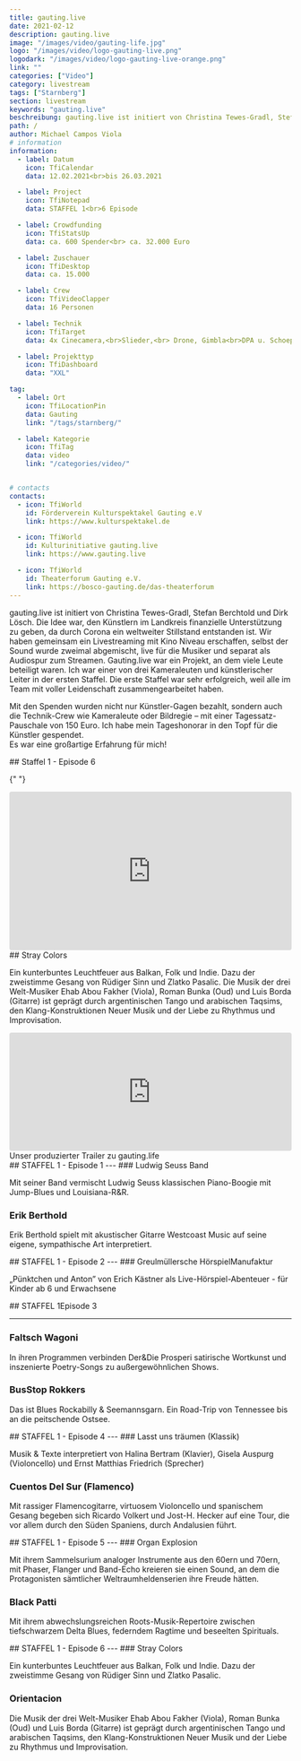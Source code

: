 ```yaml
---
title: gauting.live
date: 2021-02-12
description: gauting.live
image: "/images/video/gauting-life.jpg"
logo: "/images/video/logo-gauting-live.png"
logodark: "/images/video/logo-gauting-live-orange.png"
link: ""
categories: ["Video"]
category: livestream
tags: ["Starnberg"]
section: livestream
keywords: "gauting.live"
beschreibung: gauting.live ist initiert von Christina Tewes-Gradl, Stefan Berchtold und Dirk Lösch
path: /
author: Michael Campos Viola
# information
information:
  - label: Datum
    icon: TfiCalendar
    data: 12.02.2021<br>bis 26.03.2021

  - label: Project
    icon: TfiNotepad
    data: STAFFEL 1<br>6 Episode

  - label: Crowdfunding
    icon: TfiStatsUp
    data: ca. 600 Spender<br> ca. 32.000 Euro

  - label: Zuschauer
    icon: TfiDesktop
    data: ca. 15.000

  - label: Crew
    icon: TfiVideoClapper
    data: 16 Personen

  - label: Technik
    icon: TfiTarget
    data: 4x Cinecamera,<br>Slieder,<br> Drone, Gimbla<br>DPA u. Schoeps Mikrofone<br>auf sound devices

  - label: Projekttyp
    icon: TfiDashboard
    data: "XXL"

tag:
  - label: Ort
    icon: TfiLocationPin
    data: Gauting
    link: "/tags/starnberg/"

  - label: Kategorie
    icon: TfiTag
    data: video
    link: "/categories/video/"


# contacts
contacts:
  - icon: TfiWorld
    id: Förderverein Kulturspektakel Gauting e.V
    link: https://www.kulturspektakel.de

  - icon: TfiWorld
    id: Kulturinitiative gauting.live
    link: https://www.gauting.live

  - icon: TfiWorld
    id: Theaterforum Gauting e.V.
    link: https://bosco-gauting.de/das-theaterforum
---
```


<p class="pb-8">
  gauting.live ist initiert von Christina Tewes-Gradl, Stefan Berchtold und Dirk
  Lösch. Die Idee war, den Künstlern im Landkreis finanzielle Unterstützung zu
  geben, da durch Corona ein weltweiter Stillstand entstanden ist. Wir haben
  gemeinsam ein Livestreaming mit Kino Niveau erschaffen, selbst der Sound wurde
  zweimal abgemischt, live für die Musiker und separat als Audiospur zum
  Streamen. Gauting.live war ein Projekt, an dem viele Leute beteiligt waren.
  Ich war einer von drei Kameraleuten und künstlerischer Leiter in der ersten
  Staffel. Die erste Staffel war sehr erfolgreich, weil alle im Team mit voller
  Leidenschaft zusammengearbeitet haben.
</p>

<p class="pb-8">
  Mit den Spenden wurden nicht nur Künstler-Gagen bezahlt, sondern auch die
  Technik-Crew wie Kameraleute oder Bildregie – mit einer Tagessatz-Pauschale
  von 150 Euro. Ich habe mein Tageshonorar in den Topf für die Künstler
  gespendet.
  <br />
  Es war eine großartige Erfahrung für mich!
</p>
<div class="pb-8"></div>
## Staffel 1 - Episode 6

{" "}
<div class="pb-8">
  <div style="padding:56.25% 0 0 0;position:relative;">
    <iframe
      src="https://vimeo.com/showcase/8469091/embed"
      allowfullscreen
      frameborder="0"
      style="position:absolute;top:0;left:0;width:100%;height:100%;border-radius:4px;"
    ></iframe>
  </div>
</div>
## Stray Colors

<p class="pb-8">
  Ein kunterbuntes Leuchtfeuer aus Balkan, Folk und Indie. Dazu der zweistimme
  Gesang von Rüdiger Sinn und Zlatko Pasalic. Die Musik der drei Welt-Musiker
  Ehab Abou Fakher (Viola), Roman Bunka (Oud) und Luis Borda (Gitarre) ist
  geprägt durch argentinischen Tango und arabischen Taqsims, den
  Klang-Konstruktionen Neuer Musik und der Liebe zu Rhythmus und Improvisation.
</p>

<div style="padding:41.85% 0 0 0;position:relative;">
  <iframe
    src="https://player.vimeo.com/video/509451145?badge=0&amp;autopause=0&amp;player_id=0&amp;app_id=58479"
    frameborder="0"
    allow="autoplay; fullscreen; picture-in-picture"
    style="position:absolute;top:0;left:0;width:100%;height:100%;border-radius:4px;"
    title="gauting.live"
  ></iframe>
</div>
<script src="https://player.vimeo.com/api/player.js"></script>
Unser produzierter Trailer zu gauting.life

<div class="pb-8"></div>
## STAFFEL 1 - Episode 1 
---
### Ludwig Seuss Band

Mit seiner Band vermischt Ludwig Seuss klassischen Piano-Boogie mit Jump-Blues und Louisiana-R&R.

### Erik Berthold

Erik Berthold spielt mit akustischer Gitarre Westcoast Music auf seine eigene, sympathische Art interpretiert.

<div class="pb-8"></div>
## STAFFEL 1 - Episode 2 
--- 
### Greulmüllersche HörspielManufaktur

„Pünktchen und Anton” von Erich Kästner als Live-Hörspiel-Abenteuer - für Kinder ab 6 und Erwachsene

<div class="pb-8"></div>
## STAFFEL 1Episode 3

---

### Faltsch Wagoni

In ihren Programmen verbinden Der&Die Prosperi satirische Wortkunst und inszenierte Poetry-Songs zu außergewöhnlichen Shows.

### BusStop Rokkers

Das ist Blues Rockabilly & Seemannsgarn. Ein Road-Trip von Tennessee bis an die peitschende Ostsee.

<div class="pb-8"></div>
## STAFFEL 1 - Episode 4 
--- 
### Lasst uns träumen (Klassik)

Musik & Texte interpretiert von Halina Bertram (Klavier), Gisela Auspurg (Violoncello) und Ernst Matthias Friedrich (Sprecher)

### Cuentos Del Sur (Flamenco)

Mit rassiger Flamencogitarre, virtuosem Violoncello und spanischem Gesang begeben sich Ricardo Volkert und Jost-H. Hecker auf eine Tour, die vor allem durch den Süden Spaniens, durch Andalusien führt.

<div class="pb-8"></div>
## STAFFEL 1 - Episode 5 
--- 
### Organ Explosion

Mit ihrem Sammelsurium analoger Instrumente aus den 60ern und 70ern, mit Phaser, Flanger und Band-Echo kreieren sie einen Sound, an dem die Protagonisten sämtlicher Weltraumheldenserien ihre Freude hätten.

### Black Patti

Mit ihrem abwechslungsreichen Roots-Musik-Repertoire zwischen tiefschwarzem Delta Blues, federndem Ragtime und beseelten Spirituals.

<div class="pb-8"></div>
## STAFFEL 1 - Episode 6 
--- 
### Stray Colors

Ein kunterbuntes Leuchtfeuer aus Balkan, Folk und Indie. Dazu der zweistimme Gesang von Rüdiger Sinn und Zlatko Pasalic.

### Orientacion

Die Musik der drei Welt-Musiker Ehab Abou Fakher (Viola), Roman Bunka (Oud) und Luis Borda (Gitarre) ist geprägt durch argentinischen Tango und arabischen Taqsims, den Klang-Konstruktionen Neuer Musik und der Liebe zu Rhythmus und Improvisation.
